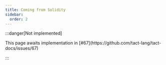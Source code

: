 ```yaml
---
title: Coming from Solidity
sidebar:
  order: 2
---
```


:::danger[Not implemented]

<Callout emoji="🚨">
  This page awaits implementation in [#67](https://github.com/tact-lang/tact-docs/issues/67)
</Callout>

:::
